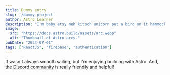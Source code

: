 ```yaml
---
title: Dummy entry
slug: '/dummy-project'
author: Astro Learner
description: "I'm baby etsy meh kitsch unicorn put a bird on it hammock vaporware selfies echo park tumeric yuccie ascot."
image:
  src: "https://docs.astro.build/assets/arc.webp"
  alt: "Thumbnail of Astro arcs."
pubDate: "2023-07-01"
tags: ["ReactJS", "firebase", "authentication"]
---
```


It wasn't always smooth sailing, but I'm enjoying building with Astro. And, the [Discord community](https://astro.build/chat) is really friendly and helpful!